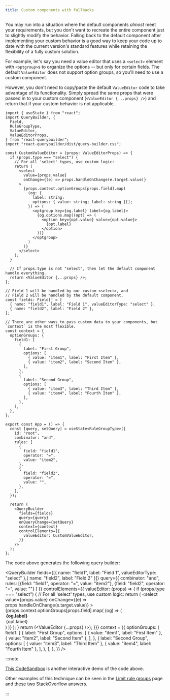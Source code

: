 ```yaml
---
title: Custom components with fallbacks
---
```



You may run into a situation where the default components _almost_ meet your requirements, but you don't want to recreate the entire component just to slightly modify the behavior. Falling back to the default component after implementing your custom behavior is a good way to keep your code up to date with the current version's standard features while retaining the flexibility of a fully custom solution.

For example, let's say you need a value editor that uses a `<select>` element with `<optgroup>`s to organize the options -- but only for certain fields. The default `ValueEditor` does not support option groups, so you'll need to use a custom component.

However, you don't need to copy/paste the default `ValueEditor` code to take advantage of its functionality. Simply spread the same props that were passed in to your custom component (`<ValueEditor {...props} />`) and return that if your custom behavior is not applicable.

```tsx
import { useState } from "react";
import QueryBuilder, {
  Field,
  RuleGroupType,
  ValueEditor,
  ValueEditorProps,
} from "react-querybuilder";
import "react-querybuilder/dist/query-builder.css";

const CustomValueEditor = (props: ValueEditorProps) => {
  if (props.type === "select") {
    // For all 'select' types, use custom logic:
    return (
      <select
        value={props.value}
        onChange={(e) => props.handleOnChange(e.target.value)}
      >
        {props.context.optionGroups[props.field].map(
          (og: {
            label: string;
            options: { value: string; label: string }[];
          }) => (
            <optgroup key={og.label} label={og.label}>
              {og.options.map((opt) => (
                <option key={opt.value} value={opt.value}>
                  {opt.label}
                </option>
              ))}
            </optgroup>
          )
        )}
      </select>
    );
  }

  // If props.type is not "select", then let the default component handle everything.
  return <ValueEditor {...props} />;
};

// Field 1 will be handled by our custom <select>, and
// Field 2 will be handled by the default component.
const fields: Field[] = [
  { name: "field1", label: "Field 1", valueEditorType: "select" },
  { name: "field2", label: "Field 2" },
];

// There are other ways to pass custom data to your components, but `context` is the most flexible.
const context = {
  optionGroups: {
    field1: [
      {
        label: "First Group",
        options: [
          { value: "item1", label: "First Item" },
          { value: "item2", label: "Second Item" },
        ],
      },
      {
        label: "Second Group",
        options: [
          { value: "item3", label: "Third Item" },
          { value: "item4", label: "Fourth Item" },
        ],
      },
    ],
  },
};

export const App = () => {
  const [query, setQuery] = useState<RuleGroupType>({
    id: "root",
    combinator: "and",
    rules: [
      {
        field: "field1",
        operator: "=",
        value: "item2",
      },
      {
        field: "field2",
        operator: "=",
        value: "",
      },
    ],
  });

  return (
    <QueryBuilder
      fields={fields}
      query={query}
      onQueryChange={setQuery}
      context={context}
      controlElements={{
        valueEditor: CustomValueEditor,
      }}
    />
  );
};
```

The code above generates the following query builder:

<QueryBuilder
  fields={[{ name: "field1", label: "Field 1", valueEditorType: "select" },{ name: "field2", label: "Field 2" }]}
  query={{ combinator: "and", rules: [{field: "field1", operator: "=", value: "item2"}, {field: "field2", operator: "=", value: ""} ] }}
  controlElements={{ valueEditor: (props) => {
    if (props.type === "select") {
      // For all 'select' types, use custom logic:
      return (
        <select
          value={props.value}
          onChange={(e) => props.handleOnChange(e.target.value)}
        >
          {props.context.optionGroups[props.field].map(
            (og) => (
              <optgroup key={og.label} label={og.label}>
                {og.options.map((opt) => (
                  <option key={opt.value} value={opt.value}>
                    {opt.label}
                  </option>
                ))}
              </optgroup>
            )
          )}
        </select>
      );
    }
    return (<ValueEditor {...props} />);
  }}}
  context = {{
    optionGroups: {
      field1: [
        {
          label: "First Group",
          options: [
            { value: "item1", label: "First Item" },
            { value: "item2", label: "Second Item" },
          ],
        },
        {
          label: "Second Group",
          options: [
            { value: "item3", label: "Third Item" },
            { value: "item4", label: "Fourth Item" },
          ],
        },
      ],
    },
  }}
/>

:::note

[This CodeSandbox](https://codesandbox.io/s/react-querybuilder-optgroups-fnd13) is another interactive demo of the code above.

Other examples of this technique can be seen in the [Limit rule groups](./limit-groups#conditionally-allow-new-groups) page and [these](https://stackoverflow.com/questions/68447510/react-query-builder-question-is-there-a-way-to-disable-a-field-option-when-addi/69443288#69443288) [two](https://stackoverflow.com/questions/61768845/progamatically-show-hide-operator-rule-and-group-button-in-react-querybuilder/69443467#69443467) StackOverflow answers.

:::
